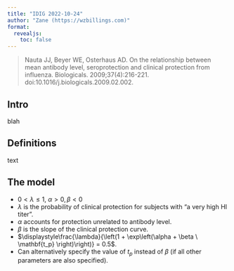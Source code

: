 ```yaml
---
title: "IDIG 2022-10-24"
author: "Zane (https://wzbillings.com)"
format:
  revealjs:
    toc: false
---
```



> Nauta JJ, Beyer WE, Osterhaus AD. On the relationship between mean antibody level, seroprotection and clinical protection from influenza. Biologicals. 2009;37(4):216-221. doi:10.1016/j.biologicals.2009.02.002.

## Intro

blah

## Definitions

text

::: {.smaller}
## The model {.scrollable}

\begin{align*}
t &= \log_2 \left( \mathrm{HAI \ titer} / 5 \right) \\
t &\sim \mathrm{Normal}(\mu, \sigma) \\
\pi_{\mathrm{seroprotected}} &= \int_{t_p}^\infty \ f(t) \ \mathrm{d}t \\
\pi_{\mathrm{seroconverted}} &= \int_{-\infty}^\infty \ f(t) \frac{\lambda}{\left(1 + \exp\left(\alpha + \beta t\right)\right) \ \mathrm{d}t} \\
\end{align*}

* $0 < \lambda \leq 1, \ \alpha > 0, \beta < 0$
* $\lambda$ is the probability of clinical protection for subjects with "a very high HI titer".
* $\alpha$ accounts for protection unrelated to antibody level.
* $\beta$ is the slope of the clinical protection curve.
* $\displaystyle\frac{\lambda}{\left(1 + \exp\left(\alpha + \beta \ \mathbf{t_p} \right)\right)} = 0.5$.
* Can alternatively specify the value of $t_p$ instead of $\beta$ (if all other parameters are also specified).
:::
